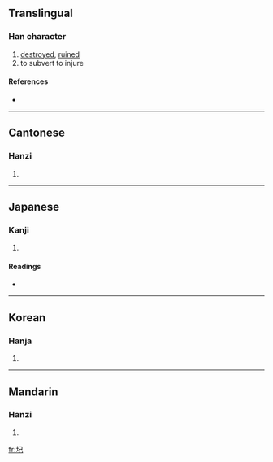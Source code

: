 ==Translingual==

===Han character===
{{Han char|rn=32|rad=土|as=03|sn=6|four=4711<sub>7</sub>|canj=土尸山 (GSU)}}

# [[destroyed]], [[ruined]]
# to subvert to injure

====References====
* {{Han ref|kx=0224.040|dkj=04888|dj=0456.060|hdz=10420.100|uh=572E|ud=22318|bh=C9C8|bd=51656}}

----

==Cantonese==

===Hanzi===
{{yue-hanzi|jyut=|y=pei2}}

# {{defn|Cantonese}}

----

==Japanese==

===Kanji===
{{ja-kanji|grade=|rs=土03}}

# {{defn|Japanese}}

====Readings====
* {{ja-readings|on=[[ひ]] (hi), [[び]] (bi)|kun=[[やぶる]] (yaburu), [[やぶれる]] (yabureru), [[くつがえす]] (kutsugaesu), [[くつがいぇる]] (kutsugayeru)}}

----

==Korean==

===Hanja===
{{ko-hanja|hangeul=비|rv=bi|mr=pi}}

# {{defn|Korean}}

----

==Mandarin==

===Hanzi===
{{cmn-hanzi|pin=[[pǐ]] ([[pi3]])|wg=p'i<sup>3</sup>}}

# {{defn|Mandarin}}

[[fr:圮]]